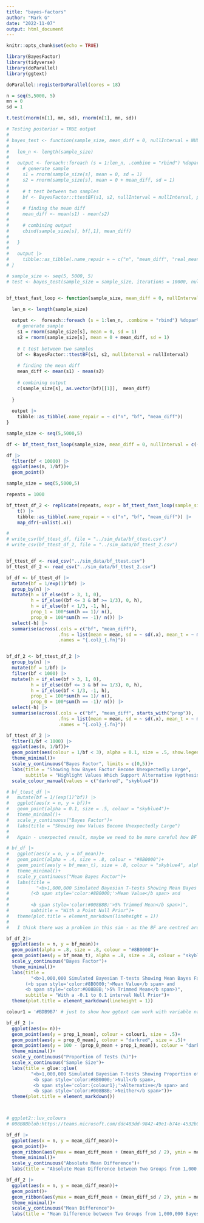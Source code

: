```yaml
---
title: "bayes-factors"
author: "Mark G"
date: "2022-11-07"
output: html_document
---
```


```r
knitr::opts_chunk$set(echo = TRUE)
```

```r
library(BayesFactor)
library(tidyverse)
library(doParallel)
library(ggtext) 

doParallel::registerDoParallel(cores = 18)
```


```r
n = seq(5,5000, 5)
mn = 0
sd = 1

t.test(rnorm(n[1], mn, sd), rnorm(n[1], mn, sd))
```


```r
# Testing posterior = TRUE output
# 
# bayes_test <- function(sample_size, mean_diff = 0, nullInterval = NULL, iterations){
#   
#   len_n <- length(sample_size)
# 
#   output <- foreach::foreach (s = 1:len_n, .combine = "rbind") %dopar%{
#     # generate sample
#     s1 = rnorm(sample_size[s], mean = 0, sd = 1)
#     s2 = rnorm(sample_size[s], mean = 0 + mean_diff, sd = 1)
#     
#     # t test between two samples
#     bf <- BayesFactor::ttestBF(s1, s2, nullInterval = nullInterval, posterior = T, iterations = iterations)
#     
#     # finding the mean diff
#     mean_diff <- mean(s1) - mean(s2)
#     
#     # combining output
#     cbind(sample_size[s], bf[,1], mean_diff) 
#     
#   }
#   
#   output |>
#     tibble::as_tibble(.name_repair = ~ c("n", "mean_diff", "real_mean_diff"))
# }


```

```r
# sample_size <- seq(5, 5000, 5)
# test <- bayes_test(sample_size = sample_size, iterations = 10000, nullInterval = c(-.1, .1))

```

```r

```


```r
bf_ttest_fast_loop <- function(sample_size, mean_diff = 0, nullInterval = NULL){
  
  len_n <- length(sample_size)

  output <-  foreach::foreach (s = 1:len_n, .combine = "rbind") %dopar%{
    # generate sample
    s1 = rnorm(sample_size[s], mean = 0, sd = 1)
    s2 = rnorm(sample_size[s], mean = 0 + mean_diff, sd = 1)
    
    # t test between two samples
    bf <- BayesFactor::ttestBF(s1, s2, nullInterval = nullInterval)
    
    # finding the mean diff
    mean_diff <- mean(s1) - mean(s2)
    
    # combining output
    c(sample_size[s], as.vector(bf)[[1]],  mean_diff) 
    
  }
  
  output |> 
    tibble::as_tibble(.name_repair = ~ c("n", "bf", "mean_diff"))
}
```

```r

sample_size <- seq(5,5000,5)

df <- bf_ttest_fast_loop(sample_size, mean_diff = 0, nullInterval = c(-.2, .2))
```

```r
df |> 
  filter(bf < 10000) |> 
  ggplot(aes(n, 1/bf))+
  geom_point()
```


```r
sample_size = seq(5,5000,5)

repeats = 1000

bf_ttest_df_2 <- replicate(repeats, expr = bf_ttest_fast_loop(sample_size = sample_size, mean_diff = 0, nullInterval = c(-.1, .1))) |>
    t() |> 
    tibble::as_tibble(.name_repair = ~ c("n", "bf", "mean_diff")) |> 
    map_dfr(~unlist(.x))

```

```r
# 
# write_csv(bf_ttest_df, file = "../sim_data/bf_ttest.csv")
# write_csv(bf_ttest_df_2, file = "../sim_data/bf_ttest_2.csv")


bf_ttest_df <- read_csv("../sim_data/bf_ttest.csv")
bf_ttest_df_2 <- read_csv("../sim_data/bf_ttest_2.csv")

```


```r

bf_df <- bf_ttest_df |> 
  mutate(bf = 1/exp(1)^bf) |> 
  group_by(n) |> 
  mutate(h = if_else(bf > 3, 1, 0),
         h = if_else((bf <= 3 & bf >= 1/3), 0, h),
         h = if_else(bf < 1/3, -1, h), 
         prop_1 = 100*sum(h == 1)/ n(),
         prop_0 = 100*sum(h == -1)/ n()) |> 
  select(-h) |> 
  summarise(across(.cols = c("bf", "mean_diff"),
                   .fns = list(mean = mean, sd = ~ sd(.x), mean_t = ~ mean(.x, trim = .05)),
                   .names = "{.col}_{.fn}"))


bf_df_2 <- bf_ttest_df_2 |> 
  group_by(n) |> 
  mutate(bf = 1/bf) |> 
  filter(bf < 1000) |> 
  mutate(h = if_else(bf > 3, 1, 0),
         h = if_else((bf <= 3 & bf >= 1/3), 0, h),
         h = if_else(bf < 1/3, -1, h), 
         prop_1 = 100*sum(h == 1)/ n(),
         prop_0 = 100*sum(h == -1)/ n()) |> 
  select(-h) |> 
  summarise(across(.cols = c("bf", "mean_diff", starts_with("prop")),
                   .fns = list(mean = mean, sd = ~ sd(.x), mean_t = ~ mean(.x, trim = .05)),
                   .names = "{.col}_{.fn}"))
```

```r
bf_ttest_df_2 |>
  filter(1/bf < 1000) |>
  ggplot(aes(n, 1/bf))+
  geom_point(aes(colour = 1/bf < 3), alpha = 0.1, size = .5, show.legend = F)+
  theme_minimal()+
  scale_y_continuous("Bayes Factor", limits = c(0,5))+
  labs(title = "Showing how Bayes Factor Become Unexpectedly Large", 
       subtitle = "Highlight Values Which Support Alternative Hypthesis")+
  scale_colour_manual(values = c("darkred", "skyblue4"))

# bf_ttest_df |>
#   mutate(bf = 1/(exp(1)^bf)) |> 
#   ggplot(aes(x = n, y = bf))+
#   geom_point(alpha = 0.1, size = .5, colour = "skyblue4")+
#   theme_minimal()+
#   scale_y_continuous("Bayes Factor")+
#   labs(title = "Showing how Values Become Unexpectedly Large")
#   
#   Again - unexpected result, maybe we need to be more careful how BF is calculated
```

```r
# bf_df |>
#   ggplot(aes(x = n, y = bf_mean))+
#   geom_point(alpha = .4, size = .8, colour = "#8B0000")+
#   geom_point(aes(y = bf_mean_t), size = .8, colour = "skyblue4", alpha = .4)+
#   theme_minimal()+
#   scale_y_continuous("Mean Bayes Factor")+
#   labs(title =
#          "<b>1,000,000 Simulated Bayesian T-tests Showing Mean Bayes Factor</b><br>
#        (<b span style='color:#8B0000;'>Mean Value</b span> and
#        
#        <b span style='color:#008B8B;'>5% Trimmed Mean</b span>)", 
#        subtitle = "With a Point Null Prior")+
#   theme(plot.title = element_markdown(lineheight = 1))
#   
#   I think there was a problem in this sim - as the BF are centred around 3, instead of nearing 0

bf_df_2|> 
  ggplot(aes(x = n, y = bf_mean))+
  geom_point(alpha = .8, size = .8, colour = "#8B0000")+
  geom_point(aes(y = bf_mean_t), alpha = .8, size = .8, colour = "skyblue4")+
  scale_y_continuous("Bayes Factor")+
  theme_minimal()+
  labs(title =
         "<b>1,000,000 Simulated Bayesian T-tests Showing Mean Bayes Factor</b><br>
       (<b span style='color:#8B0000;'>Mean Value</b span> and
       <b span style='color:#008B8B;'>5% Trimmed Mean</b span>)", 
       subtitle = "With a -0.1 to 0.1 interval Null Prior")+
  theme(plot.title = element_markdown(lineheight = 1))
```

```r

colour1 = '#BDB9B7' # just to show how ggtext can work with variable names

bf_df_2 |> 
  ggplot(aes(x= n))+
  geom_point(aes(y = prop_1_mean), colour = colour1, size = .5)+
  geom_point(aes(y = prop_0_mean), colour = "darkred", size = .5)+
  geom_point(aes(y = 100 - (prop_0_mean + prop_1_mean)), colour = "darkcyan", size = .5)+
  theme_minimal()+
  scale_y_continuous("Proportion of Tests (%)")+
  scale_x_continuous("Sample Size")+
  labs(title = glue::glue(
         "<b>1,000,000 Simulated Bayesian T-tests Showing Proportion of </b><br>Results which favour the
          <b span style='color:#8B0000;'>Null</b span>,
          <b span style='color:{colour1};'>Alternative</b span> and
          <b span style='color:#008B8B;'>Neither</b span>"))+
  theme(plot.title = element_markdown())



# ggplot2::luv_colours
# 008B8Bblob:https://teams.microsoft.com/ddc483dd-9842-49e1-b74e-4532b0720735
```


```r

bf_df |> 
  ggplot(aes(x = n, y = mean_diff_mean))+
  geom_point()+
  geom_ribbon(aes(ymax = mean_diff_mean + (mean_diff_sd / 2), ymin = mean_diff_mean - (mean_diff_sd / 2)), alpha = 0.2)+
  theme_minimal()+
  scale_y_continuous("Absolute Mean Difference")+
  labs(title = "Absolute Mean Difference between Two Groups from 1,000,000 Bayesian T-Tests")

bf_df_2 |> 
  ggplot(aes(x = n, y = mean_diff_mean))+
  geom_point()+
  geom_ribbon(aes(ymax = mean_diff_mean + (mean_diff_sd / 2), ymin = mean_diff_mean - (mean_diff_sd / 2)), alpha = 0.2)+
  theme_minimal()+
  scale_y_continuous("Mean Difference")+
  labs(title = "Mean Difference between Two Groups from 1,000,000 Bayesian T-Tests")

```

